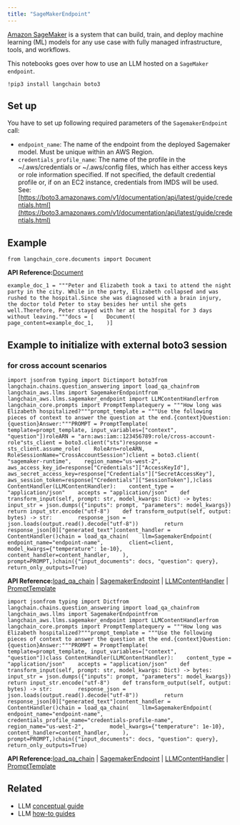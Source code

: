 ```yaml
---
title: "SageMakerEndpoint"
---
```


[Amazon SageMaker](https://aws.amazon.com/sagemaker/) is a system that can build, train, and deploy machine learning (ML) models for any use case with fully managed infrastructure, tools, and workflows.

This notebooks goes over how to use an LLM hosted on a `SageMaker endpoint`.

```
!pip3 install langchain boto3
```

## Set up

You have to set up following required parameters of the `SagemakerEndpoint` call:

* `endpoint_name`: The name of the endpoint from the deployed Sagemaker model. Must be unique within an AWS Region.
* `credentials_profile_name`: The name of the profile in the \~/.aws/credentials or \~/.aws/config files, which has either access keys or role information specified. If not specified, the default credential profile or, if on an EC2 instance, credentials from IMDS will be used. See: [https://boto3.amazonaws.com/v1/documentation/api/latest/guide/credentials.html](https://boto3.amazonaws.com/v1/documentation/api/latest/guide/credentials.html)

## Example

```
from langchain_core.documents import Document
```

**API Reference:**[Document](https://python.langchain.com/api_reference/core/documents/langchain_core.documents.base.Document.html)

```
example_doc_1 = """Peter and Elizabeth took a taxi to attend the night party in the city. While in the party, Elizabeth collapsed and was rushed to the hospital.Since she was diagnosed with a brain injury, the doctor told Peter to stay besides her until she gets well.Therefore, Peter stayed with her at the hospital for 3 days without leaving."""docs = [    Document(        page_content=example_doc_1,    )]
```

## Example to initialize with external boto3 session

### for cross account scenarios

```
import jsonfrom typing import Dictimport boto3from langchain.chains.question_answering import load_qa_chainfrom langchain_aws.llms import SagemakerEndpointfrom langchain_aws.llms.sagemaker_endpoint import LLMContentHandlerfrom langchain_core.prompts import PromptTemplatequery = """How long was Elizabeth hospitalized?"""prompt_template = """Use the following pieces of context to answer the question at the end.{context}Question: {question}Answer:"""PROMPT = PromptTemplate(    template=prompt_template, input_variables=["context", "question"])roleARN = "arn:aws:iam::123456789:role/cross-account-role"sts_client = boto3.client("sts")response = sts_client.assume_role(    RoleArn=roleARN, RoleSessionName="CrossAccountSession")client = boto3.client(    "sagemaker-runtime",    region_name="us-west-2",    aws_access_key_id=response["Credentials"]["AccessKeyId"],    aws_secret_access_key=response["Credentials"]["SecretAccessKey"],    aws_session_token=response["Credentials"]["SessionToken"],)class ContentHandler(LLMContentHandler):    content_type = "application/json"    accepts = "application/json"    def transform_input(self, prompt: str, model_kwargs: Dict) -> bytes:        input_str = json.dumps({"inputs": prompt, "parameters": model_kwargs})        return input_str.encode("utf-8")    def transform_output(self, output: bytes) -> str:        response_json = json.loads(output.read().decode("utf-8"))        return response_json[0]["generated_text"]content_handler = ContentHandler()chain = load_qa_chain(    llm=SagemakerEndpoint(        endpoint_name="endpoint-name",        client=client,        model_kwargs={"temperature": 1e-10},        content_handler=content_handler,    ),    prompt=PROMPT,)chain({"input_documents": docs, "question": query}, return_only_outputs=True)
```

**API Reference:**[load\_qa\_chain](https://python.langchain.com/api_reference/langchain/chains/langchain.chains.question_answering.chain.load_qa_chain.html) | [SagemakerEndpoint](https://python.langchain.com/api_reference/aws/llms/langchain_aws.llms.sagemaker_endpoint.SagemakerEndpoint.html) | [LLMContentHandler](https://python.langchain.com/api_reference/aws/llms/langchain_aws.llms.sagemaker_endpoint.LLMContentHandler.html) | [PromptTemplate](https://python.langchain.com/api_reference/core/prompts/langchain_core.prompts.prompt.PromptTemplate.html)

```
import jsonfrom typing import Dictfrom langchain.chains.question_answering import load_qa_chainfrom langchain_aws.llms import SagemakerEndpointfrom langchain_aws.llms.sagemaker_endpoint import LLMContentHandlerfrom langchain_core.prompts import PromptTemplatequery = """How long was Elizabeth hospitalized?"""prompt_template = """Use the following pieces of context to answer the question at the end.{context}Question: {question}Answer:"""PROMPT = PromptTemplate(    template=prompt_template, input_variables=["context", "question"])class ContentHandler(LLMContentHandler):    content_type = "application/json"    accepts = "application/json"    def transform_input(self, prompt: str, model_kwargs: Dict) -> bytes:        input_str = json.dumps({"inputs": prompt, "parameters": model_kwargs})        return input_str.encode("utf-8")    def transform_output(self, output: bytes) -> str:        response_json = json.loads(output.read().decode("utf-8"))        return response_json[0]["generated_text"]content_handler = ContentHandler()chain = load_qa_chain(    llm=SagemakerEndpoint(        endpoint_name="endpoint-name",        credentials_profile_name="credentials-profile-name",        region_name="us-west-2",        model_kwargs={"temperature": 1e-10},        content_handler=content_handler,    ),    prompt=PROMPT,)chain({"input_documents": docs, "question": query}, return_only_outputs=True)
```

**API Reference:**[load\_qa\_chain](https://python.langchain.com/api_reference/langchain/chains/langchain.chains.question_answering.chain.load_qa_chain.html) | [SagemakerEndpoint](https://python.langchain.com/api_reference/aws/llms/langchain_aws.llms.sagemaker_endpoint.SagemakerEndpoint.html) | [LLMContentHandler](https://python.langchain.com/api_reference/aws/llms/langchain_aws.llms.sagemaker_endpoint.LLMContentHandler.html) | [PromptTemplate](https://python.langchain.com/api_reference/core/prompts/langchain_core.prompts.prompt.PromptTemplate.html)

## Related

* LLM [conceptual guide](/src/oss/concepts/text_llms)
* LLM [how-to guides](/src/oss/how_to/#llms)
